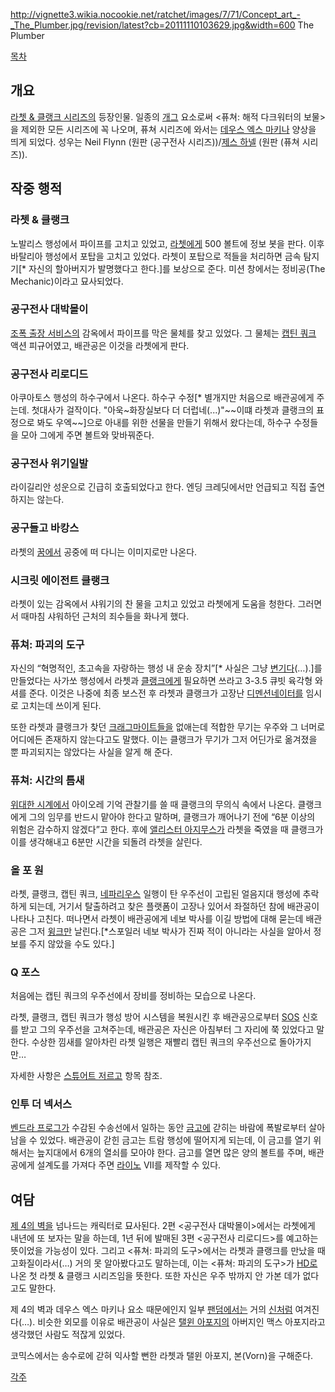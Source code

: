 http://vignette3.wikia.nocookie.net/ratchet/images/7/71/Concept_art_-_The_Plumber.jpg/revision/latest?cb=20111110103629.jpg&width=600
The Plumber

[[목차]]
== 개요 ==
[[라쳇 & 클랭크 시리즈]]의 등장인물. 일종의 [[개그]] 요소로써 <퓨쳐: 해적 다크워터의 보물>을 제외한 모든 시리즈에 꼭 나오며, 퓨쳐 시리즈에 와서는 [[데우스 엑스 마키나]] 양상을 띄게 되었다. 성우는 Neil Flynn (원판 (공구전사 시리즈))/[[제스 하넬]] (원판 (퓨쳐 시리즈)).

== 작중 행적 ==
=== 라쳇 & 클랭크 ===
노발리스 행성에서 파이프를 고치고 있었고, [[라쳇]]에게 500 볼트에 정보 봇을 판다. 이후 바탈리아 행성에서 포탑을 고치고 있었다. 라쳇이 포탑으로 적들을 처리하면 금속 탐지기[* 자신의 할아버지가 발명했다고 한다.]를 보상으로 준다. 미션 창에서는 정비공(The Mechanic)이라고 묘사되었다.

=== 공구전사 대박몰이 ===
[[조폭 출장 서비스]]의 감옥에서 파이프를 막은 물체를 찾고 있었다. 그 물체는 [[캡틴 쿼크]] 액션 피규어였고, 배관공은 이것을 라쳇에게 판다.

=== 공구전사 리로디드 ===
아쿠아토스 행성의 하수구에서 나온다. 하수구 수정[* 별개지만 처음으로 배관공에게 주는데. 첫대사가 걸작이다. "아욱~화장실보다 더 더럽네(...)"~~이떄 라쳇과 클랭크의 표정으로 봐도 우엑~~]으로 아내를 위한 선물을 만들기 위해서 왔다는데, 하수구 수정들을 모아 그에게 주면 볼트와 맞바꿔준다.

=== 공구전사 위기일발 ===
라이길리안 성운으로 긴급히 호출되었다고 한다. 엔딩 크레딧에서만 언급되고 직접 출연하지는 않는다.

=== 공구들고 바캉스 ===
라쳇의 [[꿈]]에서 공중에 떠 다니는 이미지로만 나온다.

=== 시크릿 에이전트 클랭크 ===
라쳇이 있는 감옥에서 샤워기의 찬 물을 고치고 있었고 라쳇에게 도움을 청한다. 그러면서 때마침 샤워하던 근처의 죄수들을 화나게 했다.

=== 퓨쳐: 파괴의 도구 ===
자신의 “혁명적인, 초고속을 자랑하는 행성 내 운송 장치”[* 사실은 그냥 [[변기]]다(…).]를 만들었다는 사가쏘 행성에서 라쳇과 [[클랭크]]에게 필요하면 쓰라고 3-3.5 큐빗 육각형 와셔를 준다. 이것은 나중에 최종 보스전 후 라쳇과 클랭크가 고장난 [[디멘션네이터]]를 임시로 고치는데 쓰이게 된다.

또한 라쳇과 클랭크가 찾던 [[크래그마이트]]들을 없애는데 적합한 무기는 우주와 그 너머로 어디에든 존재하지 않는다고도 말했다. 이는 클랭크가 무기가 그저 어딘가로 옮겨졌을 뿐 파괴되지는 않았다는 사실을 알게 해 준다.

=== 퓨쳐: 시간의 틈새 ===
[[위대한 시계]]에서 아이오레 기억 관찰기를 쓸 때 클랭크의 무의식 속에서 나온다. 클랭크에게 그의 임무를 반드시 맡아야 한다고 말하며, 클랭크가 깨어나기 전에 “6분 이상의 위험은 감수하지 않겠다”고 한다. 후에 [[앨리스터 아지무스]]가 라쳇을 죽였을 때 클랭크가 이를 생각해내고 6분만 시간을 되돌려 라쳇을 살린다.

=== 올 포 원 ===
라쳇, 클랭크, 캡틴 쿼크, [[네파리우스]] 일행이 탄 우주선이 고립된 얼음지대 행성에 추락하게 되는데, 거기서 탈출하려고 찾은 플랫폼이 고장나 있어서 좌절하던 참에 배관공이 나타나 고친다. 떠나면서 라쳇이 배관공에게 네보 박사를 이길 방법에 대해 묻는데 배관공은 그저 [[윙크]]만 날린다.[*스포일러 네보 박사가 진짜 적이 아니라는 사실을 알아서 정보를 주지 않았을 수도 있다.]

=== Q 포스 ===
처음에는 캡틴 쿼크의 우주선에서 장비를 정비하는 모습으로 나온다.

라쳇, 클랭크, 캡틴 쿼크가 행성 방어 시스템을 복원시킨 후 배관공으로부터 [[SOS]] 신호를 받고 그의 우주선을 고쳐주는데, 배관공은 자신은 아침부터 그 자리에 쭉 있었다고 말한다. 수상한 낌새를 알아차린 라쳇 일행은 재빨리 캡틴 쿼크의 우주선으로 돌아가지만…

자세한 사항은 [[스튜어트 저르고]] 항목 참조.

=== 인투 더 넥서스 ===
[[벤드라 프로그]]가 수감된 수송선에서 일하는 동안 [[금고]]에 갇히는 바람에 폭발로부터 살아남을 수 있었다. 배관공이 갇힌 금고는 트람 행성에 떨어지게 되는데, 이 금고를 열기 위해서는 늪지대에서 6개의 열쇠를 모아야 한다. 금고를 열면 많은 양의 볼트를 주며, 배관공에게 설계도를 가져다 주면 [[라이노(라쳇 & 클랭크 시리즈)|라이노]] VII를 제작할 수 있다.

== 여담 ==
[[제 4의 벽]]을 넘나드는 캐릭터로 묘사된다. 2편 <공구전사 대박몰이>에서는 라쳇에게 내년에 또 보자는 말을 하는데, 1년 뒤에 발매된 3편 <공구전사 리로디드>를 예고하는 뜻이었을 가능성이 있다. 그리고 <퓨쳐: 파괴의 도구>에서는 라쳇과 클랭크를 만났을 때 고화질이라서(…) 거의 못 알아봤다고도 말하는데, 이는 <퓨쳐: 파괴의 도구>가 [[HD]]로 나온 첫 라쳇 & 클랭크 시리즈임을 뜻한다. 또한 자신은 우주 밖까지 안 가본 데가 없다고도 말한다.

제 4의 벽과 데우스 엑스 마키나 요소 때문에인지 일부 [[팬덤]]에서는 거의 [[신]]처럼 여겨진다(…). 비슷한 외모를 이유로 배관공이 사실은 [[탤윈 아포지]]의 아버지인 맥스 아포지라고 생각했던 사람도 적잖게 있었다.

코믹스에서는 송수로에 갇혀 익사할 뻔한 라쳇과 탤윈 아포지, 본(Vorn)을 구해준다.

[[각주]]
